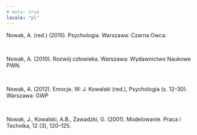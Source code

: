 ```yaml
---
# meta: true
locale: "pl"
---
```


Nowak, A. (red.) (2015). Psychologia. Warszawa: Czarna Owca.

<br />

Nowak, A. (2010). Rozwój człowieka. Warszawa: Wydawnictwo Naukowe PWN.

<br />

Nowak, A. (2012). Emocje. W: J. Kowalski (red.), Psychologia (s. 12–30). Warszawa: GWP

<br />

Nowak, J., Kowalski, A.B., Zawadzki, G. (2001). Modelowanie. Praca i Technika, 12 (3), 120–125.
